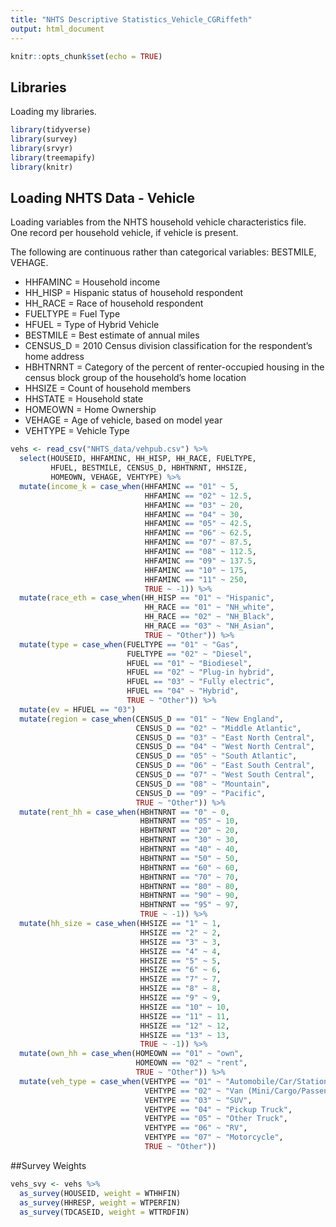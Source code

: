 ```yaml
---
title: "NHTS Descriptive Statistics_Vehicle_CGRiffeth"
output: html_document
---
```


```r
knitr::opts_chunk$set(echo = TRUE)
```

## Libraries

Loading my libraries.

```r
library(tidyverse)
library(survey)
library(srvyr)
library(treemapify)
library(knitr)
```

## Loading NHTS Data - Vehicle

Loading variables from the NHTS household vehicle characteristics file.
One record per household vehicle, if vehicle is present.

The following are continuous rather than categorical variables: BESTMILE, VEHAGE.

* HHFAMINC = Household income
* HH_HISP = Hispanic status of household respondent
* HH_RACE = Race of household respondent
* FUELTYPE = Fuel Type
* HFUEL = Type of Hybrid Vehicle
* BESTMILE = Best estimate of annual miles
* CENSUS_D = 2010 Census division classification for the respondent's home address
* HBHTNRNT = Category of the percent of renter-occupied housing in the census block group of the household's home location
* HHSIZE = Count of household members
* HHSTATE = Household state
* HOMEOWN = Home Ownership
* VEHAGE = Age of vehicle, based on model year
* VEHTYPE = Vehicle Type

```r
vehs <- read_csv("NHTS_data/vehpub.csv") %>%
  select(HOUSEID, HHFAMINC, HH_HISP, HH_RACE, FUELTYPE, 
         HFUEL, BESTMILE, CENSUS_D, HBHTNRNT, HHSIZE, 
         HOMEOWN, VEHAGE, VEHTYPE) %>%
  mutate(income_k = case_when(HHFAMINC == "01" ~ 5,
                              HHFAMINC == "02" ~ 12.5,
                              HHFAMINC == "03" ~ 20,
                              HHFAMINC == "04" ~ 30,
                              HHFAMINC == "05" ~ 42.5,
                              HHFAMINC == "06" ~ 62.5,
                              HHFAMINC == "07" ~ 87.5,
                              HHFAMINC == "08" ~ 112.5,
                              HHFAMINC == "09" ~ 137.5,
                              HHFAMINC == "10" ~ 175,
                              HHFAMINC == "11" ~ 250,
                              TRUE ~ -1)) %>%
  mutate(race_eth = case_when(HH_HISP == "01" ~ "Hispanic",
                              HH_RACE == "01" ~ "NH_white",
                              HH_RACE == "02" ~ "NH_Black",
                              HH_RACE == "03" ~ "NH_Asian",
                              TRUE ~ "Other")) %>%
  mutate(type = case_when(FUELTYPE == "01" ~ "Gas",
                          FUELTYPE == "02" ~ "Diesel",
                          HFUEL == "01" ~ "Biodiesel",
                          HFUEL == "02" ~ "Plug-in hybrid",
                          HFUEL == "03" ~ "Fully electric",
                          HFUEL == "04" ~ "Hybrid",
                          TRUE ~ "Other")) %>%
  mutate(ev = HFUEL == "03")
  mutate(region = case_when(CENSUS_D == "01" ~ "New England",
                            CENSUS_D == "02" ~ "Middle Atlantic",
                            CENSUS_D == "03" ~ "East North Central",
                            CENSUS_D == "04" ~ "West North Central",
                            CENSUS_D == "05" ~ "South Atlantic",
                            CENSUS_D == "06" ~ "East South Central",
                            CENSUS_D == "07" ~ "West South Central",
                            CENSUS_D == "08" ~ "Mountain",
                            CENSUS_D == "09" ~ "Pacific",
                            TRUE ~ "Other")) %>%
  mutate(rent_hh = case_when(HBHTNRNT == "0" ~ 0,
                             HBHTNRNT == "05" ~ 10,
                             HBHTNRNT == "20" ~ 20,
                             HBHTNRNT == "30" ~ 30,
                             HBHTNRNT == "40" ~ 40,
                             HBHTNRNT == "50" ~ 50,
                             HBHTNRNT == "60" ~ 60,
                             HBHTNRNT == "70" ~ 70,
                             HBHTNRNT == "80" ~ 80,
                             HBHTNRNT == "90" ~ 90,
                             HBHTNRNT == "95" ~ 97,
                             TRUE ~ -1)) %>%
  mutate(hh_size = case_when(HHSIZE == "1" ~ 1,
                             HHSIZE == "2" ~ 2,
                             HHSIZE == "3" ~ 3,
                             HHSIZE == "4" ~ 4,
                             HHSIZE == "5" ~ 5,
                             HHSIZE == "6" ~ 6,
                             HHSIZE == "7" ~ 7,
                             HHSIZE == "8" ~ 8,
                             HHSIZE == "9" ~ 9,
                             HHSIZE == "10" ~ 10,
                             HHSIZE == "11" ~ 11,
                             HHSIZE == "12" ~ 12,
                             HHSIZE == "13" ~ 13,
                             TRUE ~ -1)) %>%
  mutate(own_hh = case_when(HOMEOWN == "01" ~ "own",
                            HOMEOWN == "02" ~ "rent",
                            TRUE ~ "Other")) %>%
  mutate(veh_type = case_when(VEHTYPE == "01" ~ "Automobile/Car/Station Wagon",
                              VEHTYPE == "02" ~ "Van (Mini/Cargo/Passenger)",
                              VEHTYPE == "03" ~ "SUV",
                              VEHTYPE == "04" ~ "Pickup Truck",
                              VEHTYPE == "05" ~ "Other Truck",
                              VEHTYPE == "06" ~ "RV",
                              VEHTYPE == "07" ~ "Motorcycle",
                              TRUE ~ "Other"))
```

##Survey Weights

```r
vehs_svy <- vehs %>%
  as_survey(HOUSEID, weight = WTHHFIN)
  as_survey(HHRESP, weight = WTPERFIN)
  as_survey(TDCASEID, weight = WTTRDFIN)
```